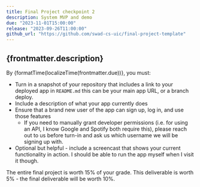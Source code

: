 ```yaml
---
title: Final Project checkpoint 2
description: System MVP and demo
due: "2023-11-01T15:00:00"
release: "2023-09-26T11:00:00"
github_url: "https://github.com/swad-cs-uic/final-project-template"
---
```



## {frontmatter.description}

By {formatTime(localizeTime(frontmatter.due))}, you must:

- Turn in a snapshot of your repository that includes a link to your deployed app in `README.md` this can be your main app URL, or a branch deploy.
- Include a description of what your app currently does
- Ensure that a brand new user of the app can sign up, log in, and use those features
  - If you need to manually grant developer permissions (i.e. for using an API, I know Google and Spotify both require this), please reach out to us before turn-in and ask us which username we will be signing up with.
- Optional but helpful - include a screencast that shows your current functionality in action. I should be able to run the app myself when I visit it though.

The entire final project is worth 15% of your grade. This deliverable is worth 5% - the final deliverable will be worth 10%.
